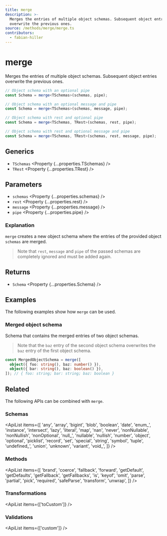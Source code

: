 ```yaml
---
title: merge
description: >-
  Merges the entries of multiple object schemas. Subsequent object entries
  overwrite the previous ones.
source: /methods/merge/merge.ts
contributors:
  - fabian-hiller
---
```



# merge

Merges the entries of multiple object schemas. Subsequent object entries overwrite the previous ones.

```ts
// Object schema with an optional pipe
const Schema = merge<TSchemas>(schemas, pipe);

// Object schema with an optional message and pipe
const Schema = merge<TSchemas>(schemas, message, pipe);

// Object schema with rest and optional pipe
const Schema = merge<TSchemas, TRest>(schemas, rest, pipe);

// Object schema with rest and optional message and pipe
const Schema = merge<TSchemas, TRest>(schemas, rest, message, pipe);
```

## Generics

- `TSchemas` <Property {...properties.TSchemas} />
- `TRest` <Property {...properties.TRest} />

## Parameters

- `schemas` <Property {...properties.schemas} />
- `rest` <Property {...properties.rest} />
- `message` <Property {...properties.message} />
- `pipe` <Property {...properties.pipe} />

### Explanation

`merge` creates a new object schema where the entries of the provided object `schemas` are merged.

> Note that `rest`, `message` and `pipe` of the passed schemas are completely ignored and must be added again.

## Returns

- `Schema` <Property {...properties.Schema} />

## Examples

The following examples show how `merge` can be used.

### Merged object schema

Schema that contains the merged entries of two object schemas.

> Note that the `baz` entry of the second object schema overwrites the `baz` entry of the first object schema.

```ts
const MergedObjectSchema = merge([
  object({ foo: string(), baz: number() }),
  object({ bar: string(), baz: boolean() }),
]); // { foo: string; bar: string; baz: boolean }
```

## Related

The following APIs can be combined with `merge`.

### Schemas

<ApiList
  items={[
    'any',
    'array',
    'bigint',
    'blob',
    'boolean',
    'date',
    'enum_',
    'instance',
    'intersect',
    'lazy',
    'literal',
    'map',
    'nan',
    'never',
    'nonNullable',
    'nonNullish',
    'nonOptional',
    'null_',
    'nullable',
    'nullish',
    'number',
    'object',
    'optional',
    'picklist',
    'record',
    'set',
    'special',
    'string',
    'symbol',
    'tuple',
    'undefined_',
    'union',
    'unknown',
    'variant',
    'void_',
  ]}
/>

### Methods

<ApiList
  items={[
    'brand',
    'coerce',
    'fallback',
    'forward',
    'getDefault',
    'getDefaults',
    'getFallback',
    'getFallbacks',
    'is',
    'keyof',
    'omit',
    'parse',
    'partial',
    'pick',
    'required',
    'safeParse',
    'transform',
    'unwrap',
  ]}
/>

### Transformations

<ApiList items={['toCustom']} />

### Validations

<ApiList items={['custom']} />
